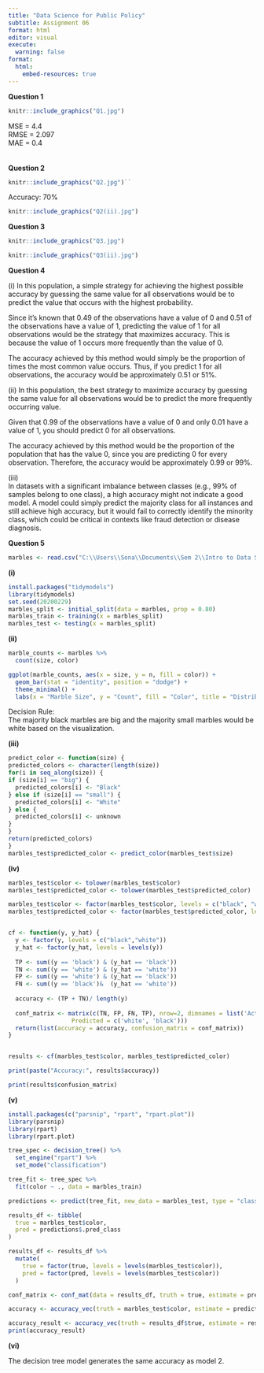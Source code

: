 ```yaml
---
title: "Data Science for Public Policy"
subtitle: Assignment 06
format: html
editor: visual
execute:
  warning: false
format:
  html:
    embed-resources: true
---
```


**Question 1**

```r
knitr::include_graphics("Q1.jpg")

```

MSE = 4.4 \
RMSE = 2.097\
MAE = 0.4**\
\
\
Question 2**

```r
knitr::include_graphics("Q2.jpg")``
```

Accuracy: 70%

```r
knitr::include_graphics("Q2(ii).jpg")
```

**Question 3**

```r
knitr::include_graphics("Q3.jpg")
```

```r
knitr::include_graphics("Q3(ii).jpg")
```

**Question 4**

\(i\) In this population, a simple strategy for achieving the highest possible accuracy by guessing the same value for all observations would be to predict the value that occurs with the highest probability.

Since it's known that 0.49 of the observations have a value of 0 and 0.51 of the observations have a value of 1, predicting the value of 1 for all observations would be the strategy that maximizes accuracy. This is because the value of 1 occurs more frequently than the value of 0.

The accuracy achieved by this method would simply be the proportion of times the most common value occurs. Thus, if you predict 1 for all observations, the accuracy would be approximately 0.51 or 51%.

\(ii\) In this population, the best strategy to maximize accuracy by guessing the same value for all observations would be to predict the more frequently occurring value.

Given that 0.99 of the observations have a value of 0 and only 0.01 have a value of 1, you should predict 0 for all observations.

The accuracy achieved by this method would be the proportion of the population that has the value 0, since you are predicting 0 for every observation. Therefore, the accuracy would be approximately 0.99 or 99%.

(iii)\
In datasets with a significant imbalance between classes (e.g., 99% of samples belong to one class), a high accuracy might not indicate a good model. A model could simply predict the majority class for all instances and still achieve high accuracy, but it would fail to correctly identify the minority class, which could be critical in contexts like fraud detection or disease diagnosis.\

**Question 5**

```r
marbles <- read.csv("C:\\Users\\Sona\\Documents\\Sem 2\\Intro to Data Science\\Assignment6\\marbles.csv")
```

**(i)**

```r
install.packages("tidymodels")
library(tidymodels)
set.seed(20200229)
marbles_split <- initial_split(data = marbles, prop = 0.80)
marbles_train <- training(x = marbles_split)
marbles_test <- testing(x = marbles_split)
```

**(ii)**

```r
marble_counts <- marbles %>%
  count(size, color)

ggplot(marble_counts, aes(x = size, y = n, fill = color)) +
  geom_bar(stat = "identity", position = "dodge") +
  theme_minimal() +
  labs(x = "Marble Size", y = "Count", fill = "Color", title = "Distribution of Marble Sizes by Color")
```

Decision Rule: \
The majority black marbles are big and the majority small marbles would be white based on the visualization.

**(iii)**

```r
predict_color <- function(size) {
predicted_colors <- character(length(size))
for(i in seq_along(size)) {
if (size[i] == "big") {
  predicted_colors[i] <- "Black"
} else if (size[i] == "small") {
  predicted_colors[i] <- "White"
} else {
  predicted_colors[i] <- unknown 
}
}
return(predicted_colors)
}
marbles_test$predicted_color <- predict_color(marbles_test$size)
```

**(iv)**

```r

marbles_test$color <- tolower(marbles_test$color)
marbles_test$predicted_color <- tolower(marbles_test$predicted_color)

marbles_test$color <- factor(marbles_test$color, levels = c("black", "white"))
marbles_test$predicted_color <- factor(marbles_test$predicted_color, levels = c("black", "white"))


cf <- function(y, y_hat) {
  y <- factor(y, levels = c("black","white"))
  y_hat <- factor(y_hat, levels = levels(y))
  
  TP <- sum((y == 'black') & (y_hat == 'black'))
  TN <- sum((y == 'white') & (y_hat == 'white'))
  FP <- sum((y == 'white') & (y_hat == 'black'))
  FN <- sum((y == 'black')&  (y_hat == 'white'))
  
  accuracy <- (TP + TN)/ length(y)
  
  conf_matrix <- matrix(c(TN, FP, FN, TP), nrow=2, dimnames = list('Actual'= c('white', 'black'),
                  Predicted = c('white', 'black')))
  return(list(accuracy = accuracy, confusion_matrix = conf_matrix))
}


results <- cf(marbles_test$color, marbles_test$predicted_color)

print(paste("Accuracy:", results$accuracy))

print(results$confusion_matrix)
```

**(v)**

```r
install.packages(c("parsnip", "rpart", "rpart.plot"))
library(parsnip)
library(rpart)
library(rpart.plot) 

tree_spec <- decision_tree() %>%
  set_engine("rpart") %>%
  set_mode("classification") 

tree_fit <- tree_spec %>% 
  fit(color ~ ., data = marbles_train)

predictions <- predict(tree_fit, new_data = marbles_test, type = "class")

results_df <- tibble(
  true = marbles_test$color, 
  pred = predictions$.pred_class
)

results_df <- results_df %>%
  mutate(
    true = factor(true, levels = levels(marbles_test$color)),
    pred = factor(pred, levels = levels(marbles_test$color))
  )

conf_matrix <- conf_mat(data = results_df, truth = true, estimate = pred)

accuracy <- accuracy_vec(truth = marbles_test$color, estimate = predictions$.pred_class)

accuracy_result <- accuracy_vec(truth = results_df$true, estimate = results_df$pred)
print(accuracy_result)


```

**(vi)**

The decision tree model generates the same accuracy as model 2.
